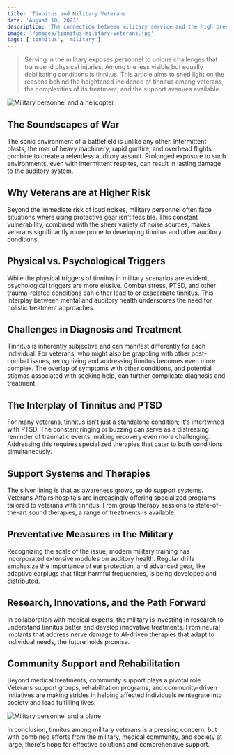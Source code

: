 ```yaml
---
title: 'Tinnitus and Military Veterans'
date: 'August 10, 2023'
description: 'The connection between military service and the high prevalence of tinnitus.'
image: '/images/tinnitus-military-veterans.jpg'
tags: ['tinnitus', 'military']
---
```


<Blockquote>
  Serving in the military exposes personnel to unique challenges that transcend
  physical injuries. Among the less visible but equally debilitating conditions
  is tinnitus. This article aims to shed light on the reasons behind the
  heightened incidence of tinnitus among veterans, the complexities of its
  treatment, and the support avenues available.
</Blockquote>

<Image
  src="/images/tinnitus-military-veterans.jpg"
  alt="Military personnel and a helicopter"
/>

## <Highlighter>The Soundscapes of War</Highlighter>

The sonic environment of a battlefield is unlike any other. Intermittent blasts, the roar of heavy machinery, rapid gunfire, and overhead flights combine to create a relentless auditory assault. Prolonged exposure to such environments, even with intermittent respites, can result in lasting damage to the auditory system.

## <Highlighter>Why Veterans are at Higher Risk</Highlighter>

Beyond the immediate risk of loud noises, military personnel often face situations where using protective gear isn't feasible. This constant vulnerability, combined with the sheer variety of noise sources, makes veterans significantly more prone to developing tinnitus and other auditory conditions.

<AdComponent />

## <Highlighter>Physical vs. Psychological Triggers</Highlighter>

While the physical triggers of tinnitus in military scenarios are evident, psychological triggers are more elusive. Combat stress, PTSD, and other trauma-related conditions can either lead to or exacerbate tinnitus. This interplay between mental and auditory health underscores the need for holistic treatment approaches.

## <Highlighter>Challenges in Diagnosis and Treatment</Highlighter>

Tinnitus is inherently subjective and can manifest differently for each individual. For veterans, who might also be grappling with other post-combat issues, recognizing and addressing tinnitus becomes even more complex. The overlap of symptoms with other conditions, and potential stigmas associated with seeking help, can further complicate diagnosis and treatment.

## <Highlighter>The Interplay of Tinnitus and PTSD</Highlighter>

For many veterans, tinnitus isn't just a standalone condition; it's intertwined with PTSD. The constant ringing or buzzing can serve as a distressing reminder of traumatic events, making recovery even more challenging. Addressing this requires specialized therapies that cater to both conditions simultaneously.

<AdComponent />

## <Highlighter>Support Systems and Therapies</Highlighter>

The silver lining is that as awareness grows, so do support systems. Veterans Affairs hospitals are increasingly offering specialized programs tailored to veterans with tinnitus. From group therapy sessions to state-of-the-art sound therapies, a range of treatments is available.

## <Highlighter>Preventative Measures in the Military</Highlighter>

Recognizing the scale of the issue, modern military training has incorporated extensive modules on auditory health. Regular drills emphasize the importance of ear protection, and advanced gear, like adaptive earplugs that filter harmful frequencies, is being developed and distributed.

## <Highlighter>Research, Innovations, and the Path Forward</Highlighter>

In collaboration with medical experts, the military is investing in research to understand tinnitus better and develop innovative treatments. From neural implants that address nerve damage to AI-driven therapies that adapt to individual needs, the future holds promise.

<AdComponent />

## <Highlighter>Community Support and Rehabilitation</Highlighter>

Beyond medical treatments, community support plays a pivotal role. Veterans support groups, rehabilitation programs, and community-driven initiatives are making strides in helping affected individuals reintegrate into society and lead fulfilling lives.

<Image
  src="/images/tinnitus-military-veterans2.jpg"
  alt="Military personnel and a plane"
/>

In conclusion, tinnitus among military veterans is a pressing concern, but with combined efforts from the military, medical community, and society at large, there's hope for effective solutions and comprehensive support.
